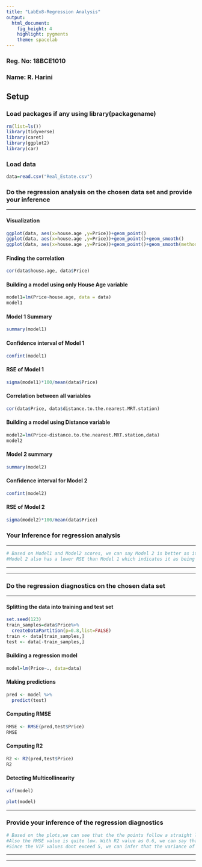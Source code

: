 ```yaml
---
title: "LabEx8-Regression Analysis"
output: 
  html_document: 
    fig_height: 4
    highlight: pygments
    theme: spacelab
---
```

### Reg. No: 18BCE1010

### Name: R. Harini

## Setup


### Load packages if any using library(packagename)
```r
rm(list=ls())
library(tidyverse)
library(caret)
library(ggplot2)
library(car)
```


### Load data
```r
data=read.csv("Real_Estate.csv")

```

### Do the regression analysis on the chosen data set and provide your inference
* * *
#### Visualization
```r
ggplot(data, aes(x=house.age ,y=Price))+geom_point()
ggplot(data, aes(x=house.age ,y=Price))+geom_point()+geom_smooth()
ggplot(data, aes(x=house.age ,y=Price))+geom_point()+geom_smooth(method="lm", se=FALSE)

```

#### Finding the correlation
```r
cor(data$house.age, data$Price)
```
#### Building a model using only House Age variable
```r
model1=lm(Price~house.age, data = data)
model1
```

#### Model 1 Summary
```r
summary(model1)
```

#### Confidence interval of Model 1
```r
confint(model1)
```

#### RSE of Model 1
```r
sigma(model1)*100/mean(data$Price)
```
#### Correlation between all variables 
```r
cor(data$Price, data$distance.to.the.nearest.MRT.station)
```

#### Building a model using Distance variable
```r
model2=lm(Price~distance.to.the.nearest.MRT.station,data)
model2
```

#### Model 2 summary
```r
summary(model2)
```

#### Confidence interval for Model 2
```r
confint(model2)
```

#### RSE of Model 2
```r
sigma(model2)*100/mean(data$Price)

```

### Your Inference for regression analysis
* * *
```r
# Based on Model1 and Model2 scores, we can say Model 2 is better as it has a higher f-statistic and t-statistic value than Model 1. 
#Model 2 also has a lower RSE than Model 1 which indicates it as being a better model.
```


* * *


* * *

### Do the regression diagnostics on the chosen data set 
* * *
#### Splitting the data into training and test set
```r
set.seed(123)
train_samples=data$Price%>%
  createDataPartition(p=0.8,list=FALSE)
train <- data[train_samples,]
test <- data[-train_samples,]
```

#### Building a regression model
```r
model=lm(Price~., data=data)
```

#### Making predictions
```r
pred <- model %>%
  predict(test)
```

#### Computing RMSE
```r
RMSE <- RMSE(pred,test$Price)
RMSE
```
#### Computing R2
```r
R2 <- R2(pred,test$Price)
R2
```
#### Detecting Multicollinearity
```r
vif(model)
```

```r
plot(model)
```

* * *

### Provide your inference of the regression diagnostics  
```r
# Based on the plots,we can see that the the points follow a straight line which means the model fit is good. 
#Also the RMSE value is quite low. With R2 value as 0.6, we can say that it can explain 60% of the data properly. 
#Since the VIF values dont exceed 5, we can infer that the variance of the regression coefficient is not inflated due to multicollinearity.
```


* * *


* * *



